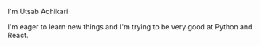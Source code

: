     
 I'm Utsab Adhikari 

I'm eager to learn new things and I'm trying to be very good at Python and React.
